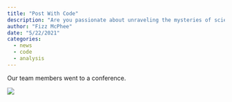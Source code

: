 ```yaml
---
title: "Post With Code"
description: "Are you passionate about unraveling the mysteries of science? Eager to explore the frontiers of machine learning, delve into the complexities of amyloids, or pioneer advancements in antimicrobial peptides (AMPs)? Look no further!"
author: "Fizz McPhee"
date: "5/22/2021"
categories:
  - news
  - code
  - analysis
---
```



Our team members went to a conference.

![](../fig/hobby/DSC_2655.jpeg)
